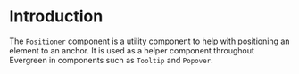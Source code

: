 # Introduction

The `Positioner` component is a utility component to help with positioning an element to an anchor.
It is used as a helper component throughout Evergreen in components such as `Tooltip` and `Popover`.

